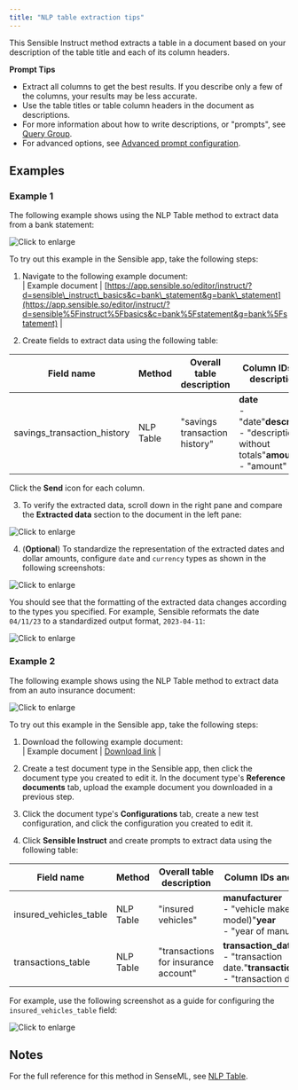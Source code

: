 ```yaml
---
title: "NLP table extraction tips"
---
```


This Sensible Instruct method extracts a table in a document based on your description of the table title and each of its column headers.

**Prompt Tips**

* Extract all columns to get the best results. If you describe only a few of the columns, your results may be less accurate.
* Use the table titles or table column headers in the document as descriptions.
* For more information about how to write descriptions, or "prompts", see [Query Group](/llm-based-extractions/prompt-tips/query-group-tips).
* For advanced options, see [Advanced prompt configuration](/llm-based-extractions/prompt).

## Examples

### Example 1

The following example shows using the NLP Table method to extract data from a bank statement:

![Click to enlarge](/assets/v0/images/final/quickstart_instruct_4.png)

To try out this example in the Sensible app, take the following steps: 

1. Navigate to the following example document:  
| Example document | [https://app.sensible.so/editor/instruct/?d=sensible\_instruct\_basics&c=bank\_statement&g=bank\_statement](https://app.sensible.so/editor/instruct/?d=sensible%5Finstruct%5Fbasics&c=bank%5Fstatement&g=bank%5Fstatement) |  

2. Create fields to extract data using the following table:

| Field name                    | Method    | Overall table description     | Column IDs and descriptions                                                             |
| ----------------------------- | --------- | ----------------------------- | --------------------------------------------------------------------------------------- |
| savings\_transaction\_history | NLP Table | "savings transaction history" | **date** <br/>\- "date"**description** <br/>\- "description without totals"**amount** <br/>\- "amount" |

Click the **Send** icon for each column.

3. To verify the extracted data, scroll down in the right pane and compare the **Extracted data** section to the document in the left pane:

![Click to enlarge](/assets/v0/images/final/quickstart_instruct_5.png)

4. (**Optional**) To standardize the representation of the extracted dates and dollar amounts, configure `date` and `currency` types as shown in the following screenshots:

![Click to enlarge](/assets/v0/images/final/quickstart_instruct_6.png)

 You should see that the formatting of the extracted data changes according to the types you specified. For example, Sensible reformats the date `04/11/23` to a standardized output format, `2023-04-11`:

![Click to enlarge](/assets/v0/images/final/quickstart_instruct_7.png)

### Example 2

The following example shows using the NLP Table method to extract data from an auto insurance document:

![Click to enlarge](/assets/v0/images/final/nlp_table_instruct.png)

To try out this example in the Sensible app, take the following steps: 

1. Download the following example document:  
| Example document | [Download link](https://raw.githubusercontent.com/sensible-hq/sensible-docs/main/readme-sync/assets/v0/pdfs/nlp%5Ftable.pdf) |  

2. Create a test document type in the Sensible app, then click the document type you created to edit it. In the document type's **Reference documents** tab, upload the example document you downloaded in a previous step.
3. Click the document type's **Configurations** tab, create a new test configuration, and click the configuration you created to edit it.
4. Click **Sensible Instruct** and create prompts to extract data using the following table:

| Field name               | Method    | Overall table description            | Column IDs and descriptions                                                                           |
| ------------------------ | --------- | ------------------------------------ | ----------------------------------------------------------------------------------------------------- |
| insured\_vehicles\_table | NLP Table | "insured vehicles"                   | **manufacturer** <br/>\- "vehicle make (not model)"**year** <br/>\- "year of manufacture"                       |
| transactions\_table      | NLP Table | "transactions for insurance account" | **transaction\_date** <br/>\- "transaction date."**transaction\_description** <br/>\- "transaction description" |

For example, use the following screenshot as a guide for configuring the `insured_vehicles_table` field:

![Click to enlarge](/assets/v0/images/final/nlp_table_instruct_2.png)

## Notes

For the full reference for this method in SenseML, see [NLP Table](/senseml-reference/llm-based-methods/nlp-table).
